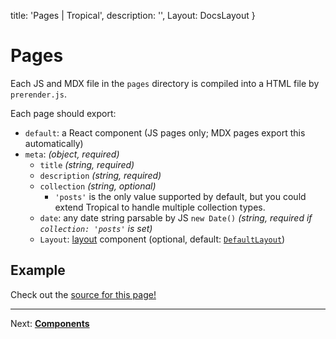 
  title: 'Pages | Tropical',
  description: '',
  Layout: DocsLayout
}

# Pages

Each JS and MDX file in the `pages` directory is compiled into a HTML file by `prerender.js`.

Each page should export:

- `default`: a React component (JS pages only; MDX pages export this automatically)
- `meta`: *(object, required)*
  - `title` *(string, required)*
  - `description` *(string, required)*
  - `collection` *(string, optional)*
    - `'posts'` is the only value supported by default, but you could extend Tropical to handle multiple collection types.
  - `date`: any date string parsable by JS `new Date()` *(string, required if `collection: 'posts'` is set)*
  - `Layout`: [layout](/docs/layouts) component (optional, default: [`DefaultLayout`](https://github.com/bensmithett/tropical/blob/master/app/layouts/DefaultLayout.js))

## Example

Check out the [source for this page!](https://github.com/bensmithett/tropical/blob/docs/app/pages/docs/pages.mdx)

---

Next: [**Components**](/docs/components)
